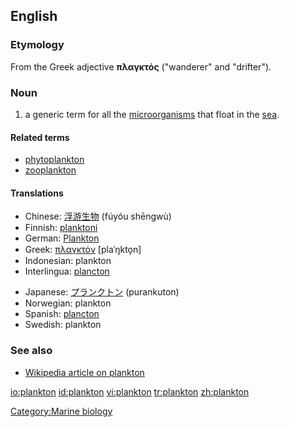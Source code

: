==English==

===Etymology===
From the Greek adjective '''πλαγκτός''' ("wanderer" and "drifter").

===Noun===
{{en-noun|-}}

# a generic term for all the [[microorganism]]s that float in the [[sea]].

====Related terms====
*[[phytoplankton]]
*[[zooplankton]]

====Translations====
{{top}}
*Chinese: [[浮游生物]] (fúyóu shēngwù)
*Finnish: [[planktoni]]
*German: [[Plankton]] {{n}}
*Greek: [[πλαγκτόν]] [plaˈŋkto̞n] {{n}}
*Indonesian: plankton
*Interlingua: [[plancton]]
{{mid}}
*Japanese: [[プランクトン]] (purankuton)
*Norwegian: plankton {{n}}
*Spanish: [[plancton]]
*Swedish: plankton {{n}}
{{bottom}}

===See also===
*[[w:plankton|Wikipedia article on plankton]]

[[Category:Marine biology]]

[[io:plankton]]
[[id:plankton]]
[[vi:plankton]]
[[tr:plankton]]
[[zh:plankton]]